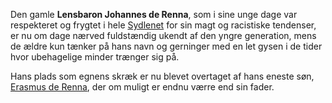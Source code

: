 {{title:Johannes de Renna}}
{{author:Laura Holmegaard}}
{{timestamp:2009-09-18T14:30:01Z}}
{{copyright:Johannes de Renna}}
Den gamle '''Lensbaron Johannes de Renna''', som i sine unge dage var respekteret og frygtet i hele [[Sydlenet]] for sin magt og racistiske tendenser, er nu om dage nærved fuldstændig ukendt af den yngre generation, mens de ældre kun tænker på hans navn og gerninger med en let gysen i de tider hvor ubehagelige minder trænger sig på.

Hans plads som egnens skræk er nu blevet overtaget af hans eneste søn, [[Erasmus de Renna]], der om muligt er endnu værre end sin fader.